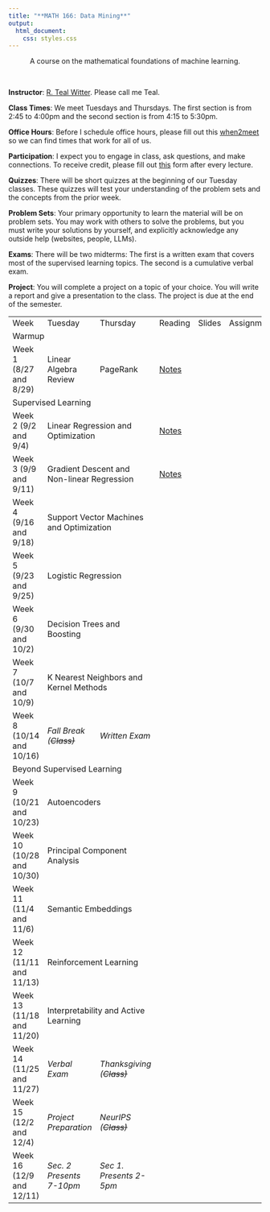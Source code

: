 ```yaml
---
title: "**MATH 166: Data Mining**"
output:
  html_document:
    css: styles.css
---
```


<center>
A course on the mathematical foundations of machine learning.
</center>

<br>

<div class="row">
  <div class="col" markdown="1">

  **Instructor**: [R. Teal Witter](https://www.rtealwitter.com/). Please call me Teal.
  
  **Class Times**: We meet Tuesdays and Thursdays. The first section is from 2:45 to 4:00pm and the second section is from 4:15 to 5:30pm.
  
  **Office Hours**: Before I schedule office hours, please fill out this [when2meet](https://www.when2meet.com/?30832039-a1d3K) so we can find times that work for all of us.
  
  **Participation**: I expect you to engage in class, ask questions, and make connections. To receive credit, please fill out [this](https://forms.gle/zQG3iLAqCDTzDyv98) form after every lecture.

  **Quizzes**:
  There will be short quizzes at the beginning of our Tuesday classes. These quizzes will test your understanding of the problem sets and the concepts from the prior week.
    
  </div>
  <div class="col" markdown="1">

  **Problem Sets**: Your primary opportunity to learn the material will be on problem sets. You may work with others to solve the problems, but you must write your solutions by yourself, and explicitly acknowledge any outside help (websites, people, LLMs).

  **Exams**:
  There will be two midterms: The first is a written exam that covers most of the supervised learning topics. The second is a cumulative verbal exam.

  **Project**: You will complete a project on a topic of your choice. You will write a report and give a presentation to the class. The project is due at the end of the semester.  
  </div>
</div>

<table style="width: 100%; border-collapse: collapse;">
  <tr>
    <td>Week</td>
    <td>Tuesday</td>
    <td>Thursday</td>
    <td>Reading</td>
    <td>Slides</td>
    <td>Assignments</td>
  </tr>

  <tr class="section-header">
    <td colspan="6">Warmup</td>
  </tr>
  <tr>
    <td>Week 1 (8/27 and 8/29)</td>
    <td>Linear Algebra Review</td>
    <td>PageRank</td>
    <td><a href="notes/00_PageRank.qmd">Notes</a></td>
    <td></td>
    <td></td>
  </tr>

  <tr class="section-header">
    <td colspan="6">Supervised Learning</td>
  </tr>
  <tr>
    <td>Week 2 (9/2 and 9/4)</td>
    <td colspan="2">Linear Regression and Optimization</td>
    <td><a href="notes/01_LinearRegression.html">Notes</a></td>
    <td></td>
    <td></td>
  </tr>
  <tr>
    <td>Week 3 (9/9 and 9/11)</td>
    <td colspan="2">Gradient Descent and Non-linear Regression</td>
    <td><a href="notes/02_NonlinearRegression.qmd">Notes</a></td>
    <td></td>
    <td></td>
  </tr>
  <tr>
    <td>Week 4 (9/16 and 9/18)</td>
    <td colspan="2">Support Vector Machines and Optimization</td>
    <td></td>
    <td></td>
    <td></td>
  </tr>
  <tr>
    <td>Week 5 (9/23 and 9/25)</td>
    <td colspan="2">Logistic Regression</td>
    <td></td>
    <td></td>
    <td></td>
  </tr>
  <tr>
    <td>Week 6 (9/30 and 10/2)</td>
    <td colspan="2">Decision Trees and Boosting</td>
    <td></td>
    <td></td>
    <td></td>
  </tr>
  <tr>
    <td>Week 7 (10/7 and 10/9)</td>
    <td colspan="2">K Nearest Neighbors and Kernel Methods</td>
    <td></td>
    <td></td>
    <td></td>
  </tr>
  <tr>
    <td>Week 8 (10/14 and 10/16)</td>
    <td><i>Fall Break (<s>Class<s>)<i></td>
    <td><i>Written Exam<i></td>
    <td></td>
    <td></td>
    <td></td>
  </tr>

  <tr class="section-header">
    <td colspan="6">Beyond Supervised Learning</td>
  </tr>
  <tr>
    <td>Week 9 (10/21 and 10/23)</td>
    <td colspan="2">Autoencoders</td>
    <td></td>
    <td></td>
    <td></td>
  </tr>
  <tr>
    <td>Week 10 (10/28 and 10/30)</td>
    <td colspan="2">Principal Component Analysis</td>
    <td></td>
    <td></td>
    <td></td>
  </tr>
  <tr>
    <td>Week 11 (11/4 and 11/6)</td>
    <td colspan="2">Semantic Embeddings</td>
    <td></td>
    <td></td>
    <td></td>
  </tr>
  <tr>
    <td>Week 12 (11/11 and 11/13)</td>
    <td colspan="2">Reinforcement Learning</td>
    <td></td>
    <td></td>
    <td></td>
  </tr>
  <tr>
    <td>Week 13 (11/18 and 11/20)</td>
    <td colspan="2">Interpretability and Active Learning</td>
    <td></td>
    <td></td>
    <td></td>
  </tr>
  <tr>
    <td>Week 14 (11/25 and 11/27)</td>
    <td><i>Verbal Exam<i></td>
    <td><i>Thanksgiving (<s>Class<s>)<i></td>
    <td></td>
    <td></td>
    <td></td>
  </tr>
  <tr>
    <td>Week 15 (12/2 and 12/4)</td>
    <td><i>Project Preparation<i></td>
    <td><i>NeurIPS (<s>Class<s>)<i></td>
    <td></td>
    <td></td>
    <td></td>
  </tr>
  <tr>
    <td>Week 16 (12/9 and 12/11)</td>
    <td><i>Sec. 2 Presents 7-10pm<i></td>
    <td><i>Sec 1. Presents 2-5pm<i></td>
    <td></td>
    <td></td>
    <td></td>
  </tr>
</table>
